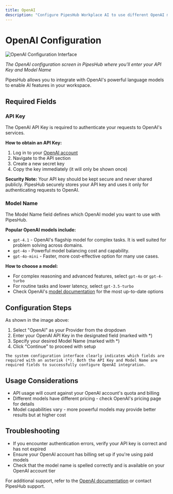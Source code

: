 ```yaml
---
title: OpenAI
description: "Configure PipesHub Workplace AI to use different OpenAI models"
---
```


# OpenAI Configuration

![OpenAI Configuration Interface](/images/ai-models/OpenAI_LLMConfig.png)

*The OpenAI configuration screen in PipesHub where you'll enter your API Key and Model Name*

PipesHub allows you to integrate with OpenAI's powerful language models to enable AI features in your workspace.

## Required Fields

### API Key

The OpenAI API Key is required to authenticate your requests to OpenAI's services.

**How to obtain an API Key:**
1. Log in to your [OpenAI account](https://platform.openai.com/account/api-keys)
2. Navigate to the API section
3. Create a new secret key
4. Copy the key immediately (it will only be shown once)

**Security Note:** Your API key should be kept secure and never shared publicly. PipesHub securely stores your API key and uses it only for authenticating requests to OpenAI.

### Model Name

The Model Name field defines which OpenAI model you want to use with PipesHub.

**Popular OpenAI models include:**
- `gpt-4.1` - OpenAI's flagship model for complex tasks. It is well suited for problem solving across domains.
- `gpt-4o` - Powerful model balancing cost and capability.
- `gpt-4o-mini` - Faster, more cost-effective option for many use cases.

**How to choose a model:**
- For complex reasoning and advanced features, select `gpt-4o` or `gpt-4-turbo`
- For routine tasks and lower latency, select `gpt-3.5-turbo`
- Check OpenAI's [model documentation](https://platform.openai.com/docs/models) for the most up-to-date options

## Configuration Steps

As shown in the image above:

1. Select "OpenAI" as your Provider from the dropdown
2. Enter your OpenAI API Key in the designated field (marked with *)
3. Specify your desired Model Name (marked with *)
4. Click "Continue" to proceed with setup

``The system configuration interface clearly indicates which fields are required with an asterisk (*). Both the API Key and Model Name are required fields to successfully configure OpenAI integration.
``
## Usage Considerations

- API usage will count against your OpenAI account's quota and billing
- Different models have different pricing - check OpenAI's pricing page for details
- Model capabilities vary - more powerful models may provide better results but at higher cost

## Troubleshooting

- If you encounter authentication errors, verify your API key is correct and has not expired
- Ensure your OpenAI account has billing set up if you're using paid models
- Check that the model name is spelled correctly and is available on your OpenAI account tier

For additional support, refer to the [OpenAI documentation](https://platform.openai.com/docs) or contact PipesHub support.
